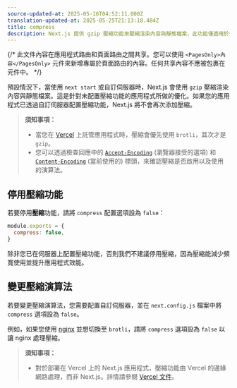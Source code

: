 ```yaml
---
source-updated-at: 2025-05-16T04:52:11.000Z
translation-updated-at: 2025-05-25T21:13:18.484Z
title: compress
description: Next.js 提供 gzip 壓縮功能來壓縮渲染內容與靜態檔案，此功能僅適用於伺服器目標。進一步了解相關資訊。
---
```


{/* 此文件內容在應用程式路由和頁面路由之間共享。您可以使用 `<PagesOnly>內容</PagesOnly>` 元件來新增專屬於頁面路由的內容。任何共享內容不應被包裹在元件中。 */}

預設情況下，當使用 `next start` 或自訂伺服器時，Next.js 會使用 `gzip` 壓縮渲染內容與靜態檔案。這是針對未配置壓縮功能的應用程式所做的優化。如果您的應用程式已透過自訂伺服器配置壓縮功能，Next.js 將不會再次添加壓縮。

> **須知事項：**
>
> - 當您在 [Vercel](https://vercel.com/docs/edge-network/compression) 上託管應用程式時，壓縮會優先使用 `brotli`，其次才是 `gzip`。
> - 您可以透過檢查回應中的 [`Accept-Encoding`](https://developer.mozilla.org/en-US/docs/Web/HTTP/Headers/Accept-Encoding) (瀏覽器接受的選項) 和 [`Content-Encoding`](https://developer.mozilla.org/en-US/docs/Web/HTTP/Headers/Content-Encoding) (當前使用的) 標頭，來確認壓縮是否啟用以及使用的演算法。

## 停用壓縮功能

若要停用**壓縮**功能，請將 `compress` 配置選項設為 `false`：

```js filename="next.config.js"
module.exports = {
  compress: false,
}
```

除非您已在伺服器上配置壓縮功能，否則我們不建議停用壓縮，因為壓縮能減少頻寬使用並提升應用程式效能。

## 變更壓縮演算法

若要變更壓縮演算法，您需要配置自訂伺服器，並在 `next.config.js` 檔案中將 `compress` 選項設為 `false`。

例如，如果您使用 [nginx](https://www.nginx.com/) 並想切換至 `brotli`，請將 `compress` 選項設為 `false` 以讓 nginx 處理壓縮。

> **須知事項：**
>
> - 對於部署在 Vercel 上的 Next.js 應用程式，壓縮功能由 Vercel 的邊緣網路處理，而非 Next.js。詳情請參閱 [Vercel 文件](https://vercel.com/docs/edge-network/compression)。